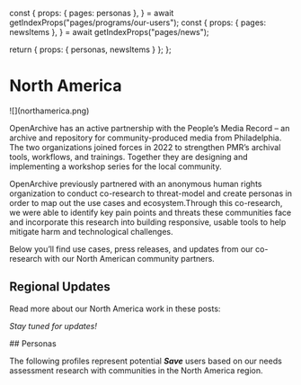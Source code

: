 
  const {
    props: { pages: personas },
  } = await getIndexProps("pages/programs/our-users");
  const {
    props: { pages: newsItems },
  } = await getIndexProps("pages/news");

return { props: { personas, newsItems } };
};

<HeaderSection>

# North America

</HeaderSection>

<IntroSection>
![](northamerica.png)

OpenArchive has an active partnership with the People’s Media Record – an archive and repository for community-produced media from Philadelphia. The two organizations joined forces in 2022 to strengthen PMR’s archival tools, workflows, and trainings. Together they are designing and implementing a workshop series for the local community.

OpenArchive previously partnered with an anonymous human rights organization to conduct co-research to threat-model and create personas in order to map out the use cases and ecosystem.Through this co-research, we were able to identify key pain points and threats these communities face and incorporate this research into building responsive, usable tools to help mitigate harm and technological challenges.

Below you’ll find use cases, press releases, and updates from our co-research with our North American community partners.

</IntroSection>

<RegionalNewsSection items={props.newsItems} region="northamerica">

## Regional Updates

Read more about our North America work in these posts:

_Stay tuned for updates!_

</RegionalNewsSection>

<PersonasSection personas={props.personas} region="northamerica">
## Personas

The following profiles represent potential **_Save_** users based on our needs assessment research with communities in the North America region.

</PersonasSection>
